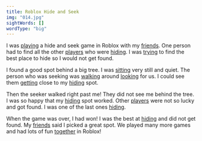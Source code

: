 ```yaml
---
title: Roblox Hide and Seek
img: "014.jpg"
sightWords: []
wordType: "big"
---
```


I was <u>playing</u> a hide and seek game in Roblox with my <u>friends</u>. One person had to find all the other <u>players</u> who were <u>hiding</u>. I was <u>trying</u> to find the best place to hide so I would not get found.

I found a good spot behind a big tree. I was <u>sitting</u> very still and quiet. The person who was seeking was <u>walking</u> around <u>looking</u> for us. I could see them <u>getting</u> close to my <u>hiding</u> spot.

Then the seeker walked right past me! They did not see me behind the tree. I was so happy that my <u>hiding</u> spot worked. Other <u>players</u> were not so lucky and got found. I was one of the last ones <u>hiding</u>.

When the game was over, I had won! I was the best at <u>hiding</u> and did not get found. My <u>friends</u> said I picked a great spot. We played many more games and had lots of fun <u>together</u> in Roblox!